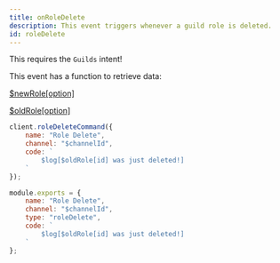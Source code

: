 ```yaml
---
title: onRoleDelete
description: This event triggers whenever a guild role is deleted.
id: roleDelete
---
```



<Aside title="Intents">

This requires the `Guilds` intent!

</Aside>

<Aside title="Functions" type="tip">

This event has a function to retrieve data:

[$newRole[option]](/functions/newrole)

[$oldRole[option]](/functions/oldrole)

</Aside>

<Example>

<div slot="default">

```js
client.roleDeleteCommand({
    name: "Role Delete",
    channel: "$channelId",
    code: `
        $log[$oldRole[id] was just deleted!]
    `
});
```

</div>
<div slot="handler">

```js
module.exports = {
    name: "Role Delete",
    channel: "$channelId",
    type: "roleDelete",
    code: `
        $log[$oldRole[id] was just deleted!]
    `
};
```

</div>
</Example>